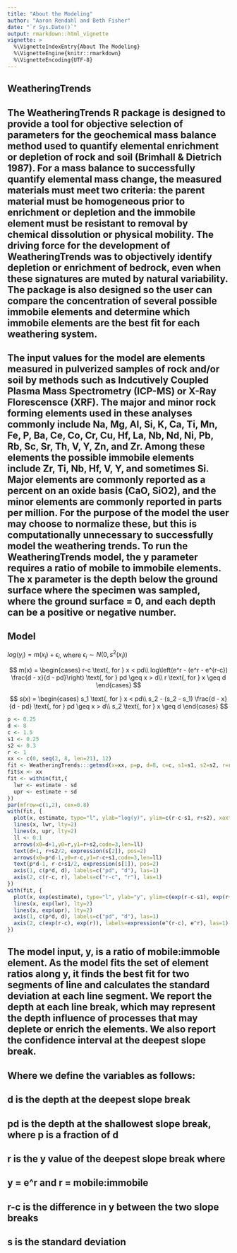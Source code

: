 ```yaml
---
title: "About the Modeling"
author: "Aaron Rendahl and Beth Fisher"
date: "`r Sys.Date()`"
output: rmarkdown::html_vignette
vignette: >
  %\VignetteIndexEntry{About The Modeling}
  %\VignetteEngine{knitr::rmarkdown}
  %\VignetteEncoding{UTF-8}
---
```

## WeatheringTrends 
## The WeatheringTrends R package is designed to provide a tool for objective selection of parameters for the geochemical mass balance method used to quantify elemental enrichment or depletion of rock and soil (Brimhall & Dietrich 1987). For a mass balance to successfully quantify elemental mass change, the measured materials must meet two criteria: the parent material must be homogeneous prior to enrichment or depletion and the immobile element must be resistant to removal by chemical dissolution or physical mobility. The driving force for the development of WeatheringTrends was to objectively identify depletion or enrichment of bedrock, even when these signatures are muted by natural variability. The package is also designed so the user can compare the concentration of several possible immobile elements and determine which immobile elements are the best fit for each weathering system. 

## The input values for the model are elements measured in pulverized samples of rock and/or soil by methods such as Indcutively Coupled Plasma Mass Spectrometry (ICP-MS) or X-Ray Florescensce (XRF). The major and minor rock forming elements used in these analyses commonly include Na, Mg, Al, Si, K, Ca, Ti, Mn, Fe, P, Ba, Ce, Co, Cr, Cu, Hf, La, Nb, Nd, Ni, Pb, Rb, Sc, Sr, Th, V, Y, Zn, and Zr. Among these elements the possible immobile elements include Zr, Ti, Nb, Hf, V, Y, and sometimes Si. Major elements are commonly reported as a percent on an oxide basis (CaO, SiO2), and the minor elements are commonly reported in parts per million. For the purpose of the model the user may choose to normalize these, but this is computationally unnecessary to successfully model the weathering trends. To run the WeatheringTrends model, the y parameter requires a ratio of mobile to immobile elements. The x parameter is the depth below the ground surface where the specimen was sampled, where the ground surface = 0, and each depth can be a positive or negative number. 

## Model

$log(y_i) = m(x_i) + \epsilon_i$, where $\epsilon_i \sim N(0, s^2(x_i))$

$$
m(x) =
\begin{cases}
  r-c \text{, for } x < pd\\
  log\left(e^r - (e^r - e^{r-c}) \frac{d - x}{d - pd}\right) \text{, for } pd \geq x > d\\
  r \text{, for } x \geq d
\end{cases}
$$
  
$$
s(x) =
\begin{cases}
  s_1 \text{, for } x < pd\\
  s_2 - (s_2 - s_1) \frac{d - x}{d - pd} \text{, for } pd \geq x > d\\
  s_2 \text{, for } x \geq d
\end{cases}
$$

```r
p <- 0.25
d <- 8
c <- 1.5
s1 <- 0.25
s2 <- 0.3
r <- 1
xx <- c(0, seq(2, 8, len=21), 12)
fit <- WeatheringTrends:::getmsd(x=xx, p=p, d=8, c=c, s1=s1, s2=s2, r=r)
fit$x <- xx
fit <- within(fit,{
  lwr <- estimate - sd
  upr <- estimate + sd
})
par(mfrow=c(1,2), cex=0.8)
with(fit, {
  plot(x, estimate, type="l", ylab="log(y)", ylim=c(r-c-s1, r+s2), xaxt="n", yaxt="n", frame=FALSE)
  lines(x, lwr, lty=2)
  lines(x, upr, lty=2)
  ll <- 0.1
  arrows(x0=d+1,y0=r,y1=r+s2,code=3,len=ll)
  text(d+1, r+s2/2, expression(s[2]), pos=2)  
  arrows(x0=p*d-1,y0=r-c,y1=r-c+s1,code=3,len=ll)
  text(p*d-1, r-c+s1/2, expression(s[1]), pos=2)
  axis(1, c(p*d, d), labels=c("pd", "d"), las=1)
  axis(2, c(r-c, r), labels=c("r-c", "r"), las=1)
})
with(fit, {
  plot(x, exp(estimate), type="l", ylab="y", ylim=c(exp(r-c-s1), exp(r+s2)), xaxt="n", yaxt="n", frame=FALSE)
  lines(x, exp(lwr), lty=2)
  lines(x, exp(upr), lty=2)
  axis(1, c(p*d, d), labels=c("pd", "d"), las=1)
  axis(2, c(exp(r-c), exp(r)), labels=expression(e^(r-c), e^r), las=1)
})
```
## The model input, y, is a ratio of mobile:immoble element. As the model fits the set of element ratios along y, it finds the best fit for two segments of line and calculates the standard deviation at each line segment. We report the depth at each line break, which may represent the depth influence of processes that may deplete or enrich the elements. We also report the confidence interval at the deepest slope break.

## Where we define the variables as follows:
## d is the depth at the deepest slope break
## pd is the depth at the shallowest slope break, where p is a fraction of d
## r is the y value of the deepest slope break where 
## y = e^r and r = mobile:immobile
## r-c is the difference in y between the two slope breaks
## s is the standard deviation
